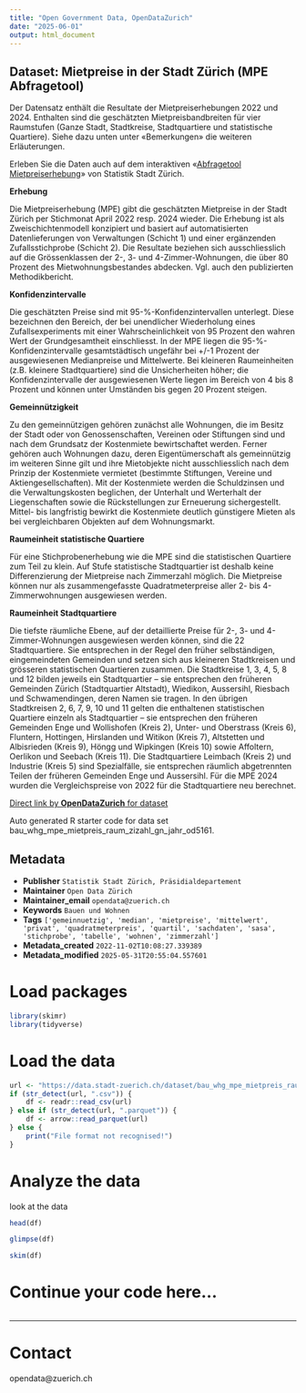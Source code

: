 ```yaml
---
title: "Open Government Data, OpenDataZurich"
date: "2025-06-01"
output: html_document
---
```


## Dataset: Mietpreise in der Stadt Zürich (MPE Abfragetool)

Der Datensatz enthält die Resultate der Mietpreiserhebungen 2022 und 2024. Enthalten sind die geschätzten Mietpreisbandbreiten für vier Raumstufen (Ganze Stadt, Stadtkreise, Stadtquartiere und statistische Quartiere). Siehe dazu unten unter «Bemerkungen» die weiteren Erläuterungen. 

Erleben Sie die Daten auch auf dem interaktiven «[Abfragetool Mietpreiserhebung](https://www.stadt-zuerich.ch/de/politik-und-verwaltung/statistik-und-daten/daten/bauen-und-wohnen/miete-und-eigentum/mietpreiserhebung.html#abfragetool_mietpreiserhebung)» von Statistik Stadt Zürich.

**Erhebung**

Die Mietpreiserhebung (MPE) gibt die geschätzten Mietpreise in der Stadt Zürich per Stichmonat April 2022 resp. 2024 wieder. Die Erhebung ist als Zweischichtenmodell konzipiert und basiert auf automatisierten Datenlieferungen von Verwaltungen (Schicht 1) und einer ergänzenden Zufallsstichprobe (Schicht 2). Die Resultate beziehen sich ausschliesslich auf die Grössenklassen der 2-, 3- und 4-Zimmer-Wohnungen, die über 80 Prozent des Mietwohnungsbestandes abdecken. Vgl. auch den publizierten Methodikbericht.

[]()

**Konfidenzintervalle**

Die geschätzten Preise sind mit 95-%-Konfidenzintervallen unterlegt. Diese bezeichnen den Bereich, der bei unendlicher Wiederholung eines Zufallsexperiments mit einer Wahrscheinlichkeit von 95 Prozent den wahren Wert der Grundgesamtheit einschliesst. In der MPE liegen die 95-%-Konfidenzintervalle gesamtstädtisch ungefähr bei +/-1 Prozent der ausgewiesenen Medianpreise und Mittelwerte. Bei kleineren Raumeinheiten (z.B. kleinere Stadtquartiere) sind die Unsicherheiten höher; die Konfidenzintervalle der ausgewiesenen Werte liegen im Bereich von 4 bis 8 Prozent und können unter Umständen bis gegen 20 Prozent steigen.

[]()

**Gemeinnützigkeit**

Zu den gemeinnützigen gehören zunächst alle Wohnungen, die im Besitz der Stadt oder von Genossenschaften, Vereinen oder Stiftungen sind und nach dem Grundsatz der Kostenmiete bewirtschaftet werden. Ferner gehören auch Wohnungen dazu, deren Eigentümerschaft als gemeinnützig im weiteren Sinne gilt und ihre Mietobjekte nicht ausschliesslich nach dem Prinzip der Kostenmiete vermietet (bestimmte Stiftungen, Vereine und Aktiengesellschaften). Mit der Kostenmiete werden die Schuldzinsen und die Verwaltungskosten beglichen, der Unterhalt und Werterhalt der Liegenschaften sowie die Rückstellungen zur Erneuerung sichergestellt. Mittel- bis langfristig bewirkt die Kostenmiete deutlich günstigere Mieten als bei vergleichbaren Objekten auf dem Wohnungsmarkt.

[]()

**Raumeinheit statistische Quartiere**

Für eine Stichprobenerhebung wie die MPE sind die statistischen Quartiere zum Teil zu klein. Auf Stufe statistische Stadtquartier ist deshalb keine Differenzierung der Mietpreise nach Zimmerzahl möglich. Die Mietpreise können nur als zusammengefasste Quadratmeterpreise aller 2- bis 4-Zimmerwohnungen ausgewiesen werden.

[]()

**Raumeinheit Stadtquartiere**

Die tiefste räumliche Ebene, auf der detaillierte Preise für 2-, 3- und 4-Zimmer-Wohnungen ausgewiesen werden können, sind die 22 Stadtquartiere. Sie entsprechen in der Regel den früher selbständigen, eingemeindeten Gemeinden und setzen sich aus kleineren Stadtkreisen und grösseren statistischen Quartieren zusammen. Die Stadtkreise 1, 3, 4, 5, 8 und 12 bilden jeweils ein Stadtquartier – sie entsprechen den früheren Gemeinden Zürich (Stadtquartier Altstadt), Wiedikon, Aussersihl, Riesbach und Schwamendingen, deren Namen sie tragen. In den übrigen Stadtkreisen 2, 6, 7, 9, 10 und 11 gelten die enthaltenen statistischen Quartiere einzeln als Stadtquartier – sie entsprechen den früheren Gemeinden Enge und Wollishofen (Kreis 2), Unter- und Oberstrass (Kreis 6), Fluntern, Hottingen, Hirslanden und Witikon (Kreis 7), Altstetten und Albisrieden (Kreis 9), Höngg und Wipkingen (Kreis 10) sowie Affoltern, Oerlikon und Seebach (Kreis 11). Die Stadtquartiere Leimbach (Kreis 2) und Industrie (Kreis 5) sind Spezialfälle, sie entsprechen räumlich abgetrennten Teilen der früheren Gemeinden Enge und Aussersihl. Für die MPE 2024 wurden die Vergleichspreise von 2022 für die Stadtquartiere neu berechnet.

[]()



[Direct link by **OpenDataZurich** for dataset](https://data.stadt-zuerich.ch/dataset/bau_whg_mpe_mietpreis_raum_zizahl_gn_jahr_od5161)

Auto generated R starter code for data set bau_whg_mpe_mietpreis_raum_zizahl_gn_jahr_od5161.

## Metadata

- **Publisher** `Statistik Stadt Zürich, Präsidialdepartement`
- **Maintainer** `Open Data Zürich`
- **Maintainer_email** `opendata@zuerich.ch`
- **Keywords** `Bauen und Wohnen`
- **Tags** `['gemeinnuetzig', 'median', 'mietpreise', 'mittelwert', 'privat', 'quadratmeterpreis', 'quartil', 'sachdaten', 'sasa', 'stichprobe', 'tabelle', 'wohnen', 'zimmerzahl']`
- **Metadata_created** `2022-11-02T10:08:27.339389`
- **Metadata_modified** `2025-05-31T20:55:04.557601`


# Load packages

```r
library(skimr)
library(tidyverse)
```

# Load the data

```r
url <- "https://data.stadt-zuerich.ch/dataset/bau_whg_mpe_mietpreis_raum_zizahl_gn_jahr_od5161/download/BAU516OD5161.csv"
if (str_detect(url, ".csv")) {
    df <- readr::read_csv(url)
} else if (str_detect(url, ".parquet")) {
    df <- arrow::read_parquet(url)
} else {
    print("File format not recognised!")
}
```

# Analyze the data

look at the data
```r
head(df)
```

```r
glimpse(df)
```

```r
skim(df)
```

# Continue your code here...

```r

```

------------------------------------------------------------------------

# Contact

opendata@zuerich.ch

